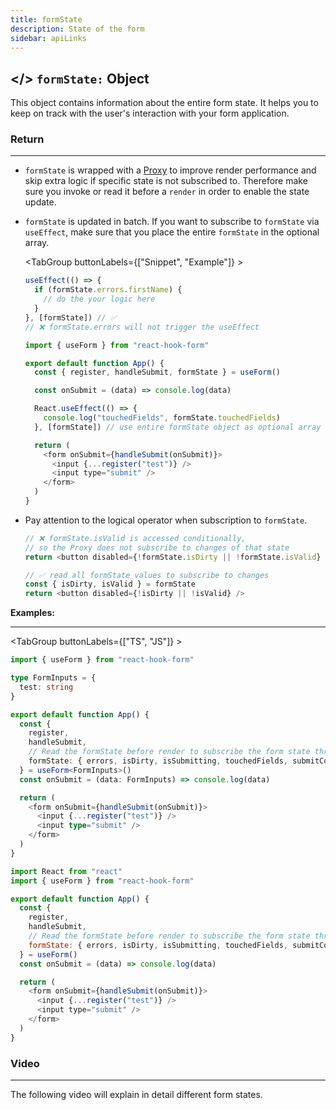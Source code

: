 ```yaml
---
title: formState
description: State of the form
sidebar: apiLinks
---
```


## \</> `formState:` <TypeText>Object</TypeText>

This object contains information about the entire form state. It helps you to keep on track with the user's interaction with your form application.

### Return

---

<FormState />

<Admonition type="important" title="Rules">

- `formState` is wrapped with a [Proxy](https://developer.mozilla.org/en-US/docs/Web/JavaScript/Reference/Global_Objects/Proxy) to improve render performance and skip extra logic if specific state is not subscribed to. Therefore make sure you invoke or read it before a `render` in order to enable the state update.
- `formState` is updated in batch. If you want to subscribe to `formState` via `useEffect`, make sure that you place the entire `formState` in the optional array.

  <TabGroup buttonLabels={["Snippet", "Example"]} >

  ```javascript copy
  useEffect(() => {
    if (formState.errors.firstName) {
      // do the your logic here
    }
  }, [formState]) // ✅
  // ❌ formState.errors will not trigger the useEffect
  ```

  ```javascript copy
  import { useForm } from "react-hook-form"

  export default function App() {
    const { register, handleSubmit, formState } = useForm()

    const onSubmit = (data) => console.log(data)

    React.useEffect(() => {
      console.log("touchedFields", formState.touchedFields)
    }, [formState]) // use entire formState object as optional array arg in useEffect, not individual properties of it

    return (
      <form onSubmit={handleSubmit(onSubmit)}>
        <input {...register("test")} />
        <input type="submit" />
      </form>
    )
  }
  ```

  </TabGroup>

- Pay attention to the logical operator when subscription to `formState`.

  ```javascript
  // ❌ formState.isValid is accessed conditionally,
  // so the Proxy does not subscribe to changes of that state
  return <button disabled={!formState.isDirty || !formState.isValid} />

  // ✅ read all formState values to subscribe to changes
  const { isDirty, isValid } = formState
  return <button disabled={!isDirty || !isValid} />
  ```

</Admonition>

**Examples:**

---

<TabGroup buttonLabels={["TS", "JS"]} >

```typescript copy sandbox="https://codesandbox.io/s/react-hook-form-v6-ts-formstate-forked-5sxs3"
import { useForm } from "react-hook-form"

type FormInputs = {
  test: string
}

export default function App() {
  const {
    register,
    handleSubmit,
    // Read the formState before render to subscribe the form state through Proxy
    formState: { errors, isDirty, isSubmitting, touchedFields, submitCount },
  } = useForm<FormInputs>()
  const onSubmit = (data: FormInputs) => console.log(data)

  return (
    <form onSubmit={handleSubmit(onSubmit)}>
      <input {...register("test")} />
      <input type="submit" />
    </form>
  )
}
```

```javascript copy sandbox="https://codesandbox.io/s/react-hook-form-v6-formstate-forked-tyqlp"
import React from "react"
import { useForm } from "react-hook-form"

export default function App() {
  const {
    register,
    handleSubmit,
    // Read the formState before render to subscribe the form state through the Proxy
    formState: { errors, isDirty, isSubmitting, touchedFields, submitCount },
  } = useForm()
  const onSubmit = (data) => console.log(data)

  return (
    <form onSubmit={handleSubmit(onSubmit)}>
      <input {...register("test")} />
      <input type="submit" />
    </form>
  )
}
```

</TabGroup>

### Video

---

The following video will explain in detail different form states.

<YouTube youTubeId="4kzd572NbkM" />
